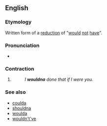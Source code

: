 ==English==

===Etymology===
Written form of a [[w:reduction (linguistics)|reduction]] of "[[would]] [[not]] [[have]]".

===Pronunciation===
* {{IPA|/ˈwʊdnə/|lang=en}}

===Contraction===
{{en-cont}}

# {{context|colloquial|lang=en}} {{contraction of|[[would]] [[not]] [[have]]|lang=en}}
#: ''I '''wouldna''' done that if I were you.''

===See also===
* [[coulda]]
* [[shouldna]]
* [[woulda]]
* [[wouldn't've]]